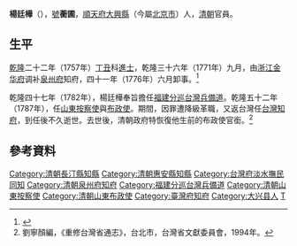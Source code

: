 '''楊廷樺'''（{{bd|？||1787年|catIdx=Y}}），[[號|號]]'''蘅圃'''，[[順天府|順天府]][[大兴县_(金朝)|大興縣]]（今屬[[北京市|北京市]]）人，[[清朝|清朝]]官員。

== 生平 ==
[[乾隆|乾隆]]二十二年（1757年）[[丁丑|丁丑]]科[[進士|進士]]，乾隆三十六年（1771年）九月，由[[浙江|浙江]][[金华府|金华府]]调补[[泉州府|泉州府]]知府，四十一年（1776年）六月卸事。<ref>{{cite web | language =  | publisher = 泉州歷史網 | title = 杨廷桦（杨廷华） | url = http://qzhnet.dnscn.cn/qzh170.htm | author =  | date =  | accessdate =  | archive-date = 2019-09-10 | archive-url = https://web.archive.org/web/20190910150935/http://qzhnet.dnscn.cn/qzh170.htm | dead-url = yes }}</ref>

乾隆四十七年（1782年），楊廷樺奉旨擔任[[福建分巡台灣兵備道|福建分巡台灣兵備道]]。乾隆五十二年（1787年），任[[山東|山東]][[按察使|按察使]]與[[布政使|布政使]]。期間，因罪遭降級革職，又返台灣任[[台灣知府|台灣知府]]，到任後不久逝世。去世後，清朝政府特恢復他生前的布政使官銜。<ref>劉寧顏編，《重修台灣省通志》，台北市，台灣省文獻委員會，1994年。</ref>

==參考資料==
{{reflist}}

{{start box}}
{{s-off}}
{{succession box|鄒召南|方輔悟|[[汀州府|汀州府]]長汀縣[[知縣|知縣]]|[[乾隆|乾隆]]二十三－三十年<br />（1758－1765年）}}
{{succession box|徐觀孫|楊必詵|[[泉州府|泉州府]]惠安縣[[知縣|知縣]]|[[乾隆|乾隆]]三十－三十四年<br />（1765－1769年）}}
{{s-before|[[韓琮|韓琮]]}}
{{s-title|[[台灣府淡水撫民同知|台灣府淡水撫民同知]]|1770年上任}}
{{s-after|[[宋學灝|宋學灝]]}}
{{succession box|[[李倓_(清朝)|李倓]]|郭世汾|[[泉州府|泉州府]][[知府|知府]]|[[乾隆|乾隆]]三十六－四十一年<br />（1771－1776年）}}
{{s-before|[[穆和藺|穆和藺]]}}
{{s-title|[[福建分巡台灣兵備道|福建分巡台灣兵備道]]|1782年上任}}
{{s-after|[[李俊原|李俊原]]}}
{{s-before|[[楊紹裘|楊紹裘]]}}
{{s-title|[[台灣府知府|台灣府知府]]|1787年上任}}
{{s-after|[[楊廷理|楊廷理]]}}
{{end box}}
{{臺灣統治者}}
{{乾隆二十二年丁丑科殿試金榜}}
{{清朝官员小作品}}

[[Category:清朝長汀縣知縣|Category:清朝長汀縣知縣]]
[[Category:清朝惠安縣知縣|Category:清朝惠安縣知縣]]
[[Category:台灣府淡水撫民同知|Category:台灣府淡水撫民同知]]
[[Category:清朝泉州府知府|Category:清朝泉州府知府]]
[[Category:福建分巡台灣兵備道|Category:福建分巡台灣兵備道]]
[[Category:清朝山東按察使|Category:清朝山東按察使]]
[[Category:清朝山東布政使|Category:清朝山東布政使]]
[[Category:臺灣府知府|Category:臺灣府知府]]
[[Category:大兴县人|Category:大兴县人]]
[[Category:楊姓|T]]